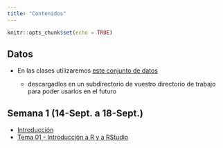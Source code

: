 ```yaml
---
title: "Contenidos"
---
```


```r
knitr::opts_chunk$set(echo = TRUE)
```

## Datos


* En las clases utilizaremos [este conjunto de datos](https://drive.google.com/drive/folders/1XaZsmU3VodSj6Vkcx791VhHRE02MiIO0?usp=sharing) 

  <!-- (https://github.com/albarran/CursoBigData/tree/master/data) -->

  - descargadlos en un subdirectorio de vuestro directorio de trabajo para poder usarlos en el futuro


## Semana 1 (14-Sept. a 18-Sept.)

  * [Introducción](0Intro.html)
  * [Tema 01 - Introducción a R y a RStudio](Tema01.html)
  
